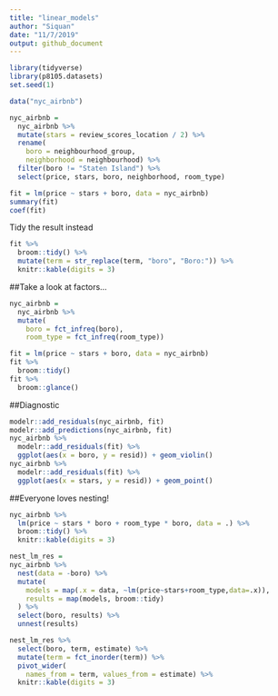 ```yaml
---
title: "linear_models"
author: "Siquan"
date: "11/7/2019"
output: github_document
---
```


```r
library(tidyverse)
library(p8105.datasets)
set.seed(1)
```
```r
data("nyc_airbnb")

nyc_airbnb = 
  nyc_airbnb %>% 
  mutate(stars = review_scores_location / 2) %>% 
  rename(
    boro = neighbourhood_group,
    neighborhood = neighbourhood) %>% 
  filter(boro != "Staten Island") %>% 
  select(price, stars, boro, neighborhood, room_type)
```

```r
fit = lm(price ~ stars + boro, data = nyc_airbnb)
summary(fit)
coef(fit)
```

Tidy the result instead

```r
fit %>% 
  broom::tidy() %>% 
  mutate(term = str_replace(term, "boro", "Boro:")) %>% 
  knitr::kable(digits = 3)
```

##Take a look at factors...
```r
nyc_airbnb = 
  nyc_airbnb %>% 
  mutate(
    boro = fct_infreq(boro),
    room_type = fct_infreq(room_type))

fit = lm(price ~ stars + boro, data = nyc_airbnb)
fit %>% 
  broom::tidy()
fit %>% 
  broom::glance()
```

##Diagnostic
```r
modelr::add_residuals(nyc_airbnb, fit)
modelr::add_predictions(nyc_airbnb, fit)
nyc_airbnb %>% 
  modelr::add_residuals(fit) %>% 
  ggplot(aes(x = boro, y = resid)) + geom_violin()
nyc_airbnb %>% 
  modelr::add_residuals(fit) %>% 
  ggplot(aes(x = stars, y = resid)) + geom_point()
```

##Everyone loves nesting!
```r
nyc_airbnb %>% 
  lm(price ~ stars * boro + room_type * boro, data = .) %>% 
  broom::tidy() %>% 
  knitr::kable(digits = 3)
```
```r
nest_lm_res =
nyc_airbnb %>% 
  nest(data = -boro) %>% 
  mutate(
    models = map(.x = data, ~lm(price~stars+room_type,data=.x)),
    results = map(models, broom::tidy)
  ) %>% 
  select(boro, results) %>% 
  unnest(results)
```

```r
nest_lm_res %>% 
  select(boro, term, estimate) %>% 
  mutate(term = fct_inorder(term)) %>% 
  pivot_wider(
    names_from = term, values_from = estimate) %>% 
  knitr::kable(digits = 3)
```


